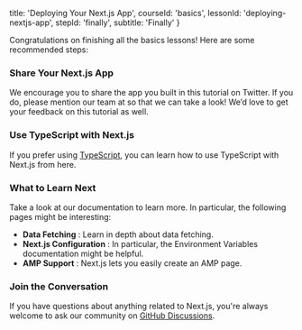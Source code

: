 
  title: 'Deploying Your Next.js App',
  courseId: 'basics',
  lessonId: 'deploying-nextjs-app',
  stepId: 'finally',
  subtitle: 'Finally'
}

Congratulations on finishing all the basics lessons! Here are some recommended steps:

### Share Your Next.js App

We encourage you to share the app you built in this tutorial on Twitter. If you do, please mention our team at <TwitterLink /> so that we can take a look! We’d love to get your feedback on this tutorial as well.

### Use TypeScript with Next.js

If you prefer using [TypeScript](https://www.typescriptlang.org/), you can learn <Link href="/learn/excel/typescript"><a>how to use TypeScript with Next.js from here</a></Link>.

### What to Learn Next

Take a look at <Link href="/docs/[...slug]" as="/docs"><a>our documentation</a></Link> to learn more. In particular, the following pages might be interesting:

- <Link href="/docs/[...slug]" as="/docs/basic-features/data-fetching">
    <a>
      <strong>Data Fetching</strong>
    </a>
  </Link>
  : Learn in depth about data fetching.
- <Link
    href="/docs/[...slug]"
    as="/docs/api-reference/next.config.js/introduction"
  >
    <a>
      <strong>Next.js Configuration</strong>
    </a>
  </Link>
  : In particular, the <Link
    href="/docs/[...slug]"
    as="/docs/api-reference/next.config.js/environment-variables"
  >
    <a>Environment Variables</a>
  </Link> documentation might be helpful.
- <Link
    href="/docs/[...slug]"
    as="/docs/advanced-features/amp-support/introduction"
  >
    <a>
      <strong>AMP Support</strong>
    </a>
  </Link>
  : Next.js lets you easily create an AMP page.

### Join the Conversation

If you have questions about anything related to Next.js, you're always welcome to ask our community on [GitHub Discussions](https://github.com/vercel/next.js/discussions).

